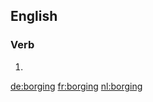 {{also|Borging}}
==English==

===Verb===
{{head|en|present participle}}

# {{present participle of|borg|lang=en|nocat=1}}

[[de:borging]]
[[fr:borging]]
[[nl:borging]]
